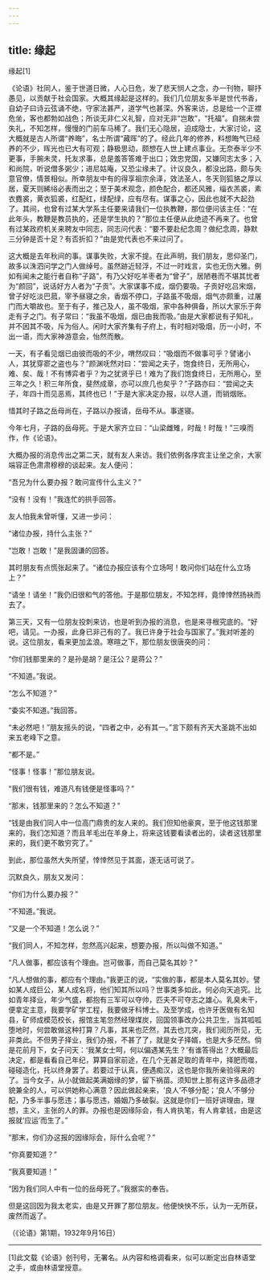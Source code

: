 ```yaml
---
---
---
```

title: 缘起
---




缘起[1]



《论语》社同人，鉴于世道日微，人心日危，发了悲天悯人之念，办一刊物，聊抒愚见，以贡献于社会国家。大概其缘起是这样的。我们几位朋友多半是世代书香，自幼子曰诗云弦诵不绝，守家法甚严，道学气也甚深。外客来访，总是给一个正襟危坐，客也都勃如战色；所谈无非仁义礼智，应对无非“岂敢”，“托福”。自揣未尝失礼，不知怎样，慢慢的门前车马稀了。我们无心隐居，迫成隐士，大家讨论，这大概就是古人所谓“养晦”，名士所谓“藏晖”的了。经此几年的修养，料想晦气已经养的不少，晖光也已大有可观；静极思动，颇想在人世上建点事业。无奈泰半少不更事，手腕未灵，托友求事，总是羞答答难于出口；效忠党国，又嫌同志太多；入和尚院，听说僧多粥少；进尼姑庵，又恐尘缘未了。计议良久，都没出路，颇与失意官僚，情景相似。所幸朋友中有的得享祖宗余泽，效法圣人，冬天则狐貉之厚以居，夏天则絺绤必表而出之；至于美术观念，颜色配合，都还风雅，缁衣羔裘，素衣麑裘，黄衣狐裘，红配红，绿配绿，应有尽有。谋事之心，因此也就不大起劲了。其间，也曾有过某大学系主任要来请我们一位执教鞭，那位便问该主任：“在此年头，教鞭是教员执的，还是学生执的？”那位主任便从此绝迹不再来了。也曾有过某政府机关来聘友中同志，同志问代表：“要不要赴纪念周？做纪念周，静默三分钟是否十足？有否折扣？”由是党代表也不来过问了。

这大概是去年秋间的事。谋事失败，大家不提。在此声明，我们朋友，思仰圣门，故多以洙泗问学之门人做绰号。虽然跡近轻浮，不过一时戏言，实也无伤大雅。例如有闻未之能行者自称“子路”，有乃父好吃羊枣者为“曾子”，居陋巷而不堪其忧者为“颜回”，说话好方人者为“子贡”。大家谋事不成，烟仍要吸。子贡好吃吕宋烟，曾子好吃淡巴菰，宰予昼寝之余，香烟不停口，子路虽不吸烟，烟气亦颇重，过屠门而大嚼故也。至于有子，推己及人，虽不吸烟，家中各种俱备，所以大家乐于奔走有子之门。有子常曰：“我虽不吸烟，烟已由我而吸。”由是大家都说有子知礼，并不因其不吸，斥为俗人。闲时大家齐集有子府上，有时相对吸烟，历一小时，不出一语，而大家神游意会，怡然而散。

一天，有子看见烟已由彼而吸的不少，喟然叹曰：“吸烟而不做事可乎？譬诸小人，其犹穿窬之盗也与？”颜渊呒然对曰：“尝闻之夫子，饱食终日，无所用心，难、矣、哉！不有博弈者乎？为之犹贤乎已！难为了我们饱食终日，无所用心，至三年之久！积三年所食，斐然成章，亦可以庶几也矣乎？”子路亦曰：“尝闻之夫子，年四十而见恶焉，其终也已！”于是大家决定办报，以尽人道，而销烟账。

惜其时子路之岳母尚在，子路以办报请，岳母不从。事遂寝。

今年七月，子路的岳母死。于是大家齐立曰：“山梁雌雉，时哉！时哉！”三嗅而作，作《论语》。

大概办报的消息传出之第二天，就有友人来访。我们依例各序宾主让坐之余，大家端容正色肃肃穆穆的谈起来。友人便问：

“吾兄为什么要办报？敢问宣传什么主义？”

“没有！没有！”我连忙的拱手回答。

友人怕我未曾听懂，又进一步问：

“诸位办报，持什么主张？”

“岂敢！岂敢！”是我固谦的回答。

其时朋友有点慌张起来了。“诸位办报应该有个立场呵！敢问你们站在什么立场上？”

“请坐！请坐！”我仍旧很和气的答他。于是那位朋友，不知怎样，竟悻悻然扬袂而去了。

第三天，又有一位朋友投刺来访，也是听到办报的消息，也是来寻根究底的。“好吧，请见。一办报，此身已非己有的了。我已许身于社会与国家了。”我对听差的说。这位朋友，看来更加孟浪。寒暄之下，那位朋友很唐突的问：

“你们钱那里来的？是孙是胡？是汪公？是蒋公？”

“不知道。”我说。

“怎么不知道？”

“委实不知道。”我回答。

“未必然吧！”朋友摇头的说，“四者之中，必有其一。”言下颇有齐天大圣跳不出如来五老峰下之意。

“都不是。”

“怪事！怪事！”那位朋友说。

“我们很有钱，难道凡有钱便是怪事吗？”

“那末，钱那里来的？怎么不知道？”

“钱是由我们同人中一位高门鼎贵的友人来的。我们但知他豪爽，至于他这钱那里来的，我们怎知道？而且羊毛出在羊身上，将来这钱要看读者出的，读者这钱那里来的，我们更不敢穷究了。”

到此，那位虽然大失所望，悻悻然见于其面，遂无话可说了。

沉默良久，朋友又发问：

“你们为什么要办报？”

“不知道。”我说。

“又是一个不知道！怎么说？”

“我们同人，不知怎样，忽然高兴起来，想要办报，所以叫做不知道。”

“凡人做事，都应该有个理由。岂可做事，而自己莫名其妙？”

“凡人想做的事，都应有个理由。”我更正的说，“实做的事，都是本人莫名其妙。譬如某人成巨公，某人成名将，他们知其所以吗？世事类多如此，何必向天追究。比如青年择业，年少气盛，都抱有三军可以夺帅，匹夫不可夺志之雄心。乳臭未干，便拿定主意，我要学矿学工程，我要做牙科博士。及至学成，也许牙医做有名知县，矿师成模范校长，报馆主笔忽然经理煤炭，回国领事改办公共卫生，当其呱呱堕地时，何尝敢做这种打算？凡事，其来也茫然，其去也兀突，我们阅历所见，无非类此。不但男子择业，我们办报，不甚了了，就是女子择婿，也是大多茫然。倘是花前月下，女子问天：‘我某女士呵，何以偏遇某先生？’有谁答得出？大概最后决定，都是看看自己年纪，算算自家前途，在几个无甚足取的青年中，择肥而噬，碰碰造化，托以终身罢了。若要过于认真，便遇痴汉，这也是你我所亲验得来的了。当今女子，从小就做起美满姻缘的梦，留下祸苗。须知世上那有这许多品德才貌兼全的人，可以供她称心满意？因此做起亲来，‘良人’不够分配；‘良人’不够分配，乃多半事与愿违；事与愿违，婚姻乃多破裂。这就是你们一班好讲理由，理想，主义，主张的人的罪。办报也是因缘际会，有人肯执笔，有人肯拿钱，由是这报就‘应运’而生了。”

“那末，你们办这报的因缘际会，际什么会呢？”

“你真要知道？”

“我真要知道！”

“因为我们同人中有一位的岳母死了。”我据实的奉告。

但是这回因为我太老实，由是又开罪了那位朋友。他便怏怏不乐，认为一无所获，废然而返了。

（《论语》第1期，1932年9月16日）



* * *



[1]此文载《论语》创刊号，无署名。从内容和格调看来，似可以断定出自林语堂之手，或由林语堂授意。